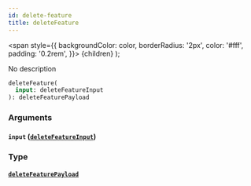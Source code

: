 ```yaml
---
id: delete-feature
title: deleteFeature
---
```


<span
style={{
      backgroundColor: color,
      borderRadius: '2px',
      color: '#fff',
      padding: '0.2rem',
    }}>
{children}
</span>
);

No description

```graphql
deleteFeature(
  input: deleteFeatureInput
): deleteFeaturePayload

```

### Arguments

#### `input` ([`deleteFeatureInput`](/v1/inputs/delete-feature-input))

### Type

#### [`deleteFeaturePayload`](/v1/objects/delete-feature-payload)
